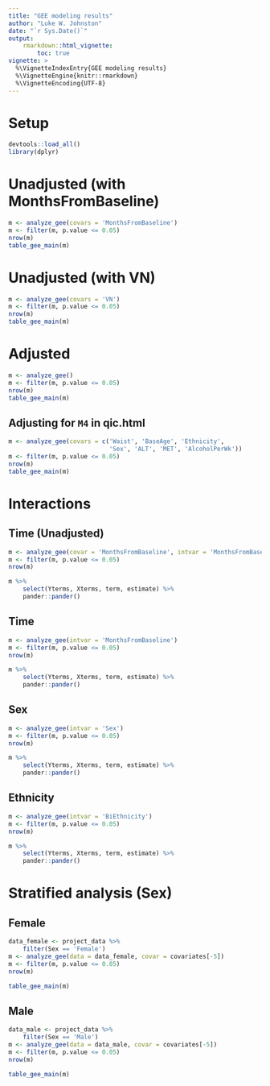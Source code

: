 ```yaml
---
title: "GEE modeling results"
author: "Luke W. Johnston"
date: "`r Sys.Date()`"
output: 
    rmarkdown::html_vignette:
        toc: true
vignette: >
  %\VignetteIndexEntry{GEE modeling results}
  %\VignetteEngine{knitr::rmarkdown}
  %\VignetteEncoding{UTF-8}
---
```


# Setup

```r
devtools::load_all()
library(dplyr)
```

# Unadjusted (with MonthsFromBaseline)
```r
m <- analyze_gee(covars = 'MonthsFromBaseline')
m <- filter(m, p.value <= 0.05) 
nrow(m)
table_gee_main(m)
```

# Unadjusted (with VN)
```r
m <- analyze_gee(covars = 'VN')
m <- filter(m, p.value <= 0.05) 
nrow(m)
table_gee_main(m)
```

# Adjusted
```r
m <- analyze_gee()
m <- filter(m, p.value <= 0.05) 
nrow(m)
table_gee_main(m)
```

## Adjusting for `M4` in qic.html

```r
m <- analyze_gee(covars = c('Waist', 'BaseAge', 'Ethnicity', 
                            'Sex', 'ALT', 'MET', 'AlcoholPerWk'))
m <- filter(m, p.value <= 0.05) 
nrow(m)
table_gee_main(m)
```

# Interactions

## Time (Unadjusted)
```r
m <- analyze_gee(covar = 'MonthsFromBaseline', intvar = 'MonthsFromBaseline')
m <- filter(m, p.value <= 0.05) 
nrow(m)

m %>% 
    select(Yterms, Xterms, term, estimate) %>% 
    pander::pander()
```

## Time
```r
m <- analyze_gee(intvar = 'MonthsFromBaseline')
m <- filter(m, p.value <= 0.05) 
nrow(m)

m %>% 
    select(Yterms, Xterms, term, estimate) %>% 
    pander::pander()
```

## Sex
```r
m <- analyze_gee(intvar = 'Sex')
m <- filter(m, p.value <= 0.05) 
nrow(m)

m %>% 
    select(Yterms, Xterms, term, estimate) %>% 
    pander::pander()
```

## Ethnicity
```r
m <- analyze_gee(intvar = 'BiEthnicity')
m <- filter(m, p.value <= 0.05) 
nrow(m)

m %>% 
    select(Yterms, Xterms, term, estimate) %>% 
    pander::pander()
```

# Stratified analysis (Sex)

## Female
```r
data_female <- project_data %>% 
    filter(Sex == 'Female')
m <- analyze_gee(data = data_female, covar = covariates[-5])
m <- filter(m, p.value <= 0.05) 
nrow(m)

table_gee_main(m)
```

## Male
```r
data_male <- project_data %>% 
    filter(Sex == 'Male')
m <- analyze_gee(data = data_male, covar = covariates[-5])
m <- filter(m, p.value <= 0.05) 
nrow(m)

table_gee_main(m)
```
